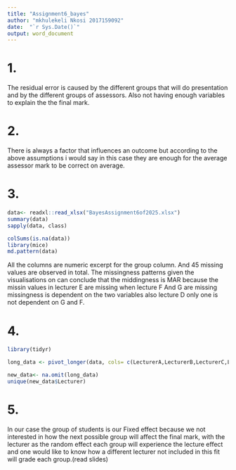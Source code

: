 ```yaml
---
title: "Assignment6_bayes"
author: "mkhulekeli Nkosi 2017159092"
date:  "`r Sys.Date()`"
output: word_document
---
```




# 1. 

The residual error is caused by the different  groups that will do presentation and by the different groups of assessors. Also not having enough variables to explain the the final mark.

# 2. 

There is always a factor that influences an outcome but according to the above assumptions i would say in this case they are enough for the average assessor mark to be correct on average.

# 3. 

```r
data<- readxl::read_xlsx("BayesAssignment6of2025.xlsx")
summary(data)
sapply(data, class)

colSums(is.na(data))
library(mice)
md.pattern(data)

```

All the columns are numeric excerpt for the group column. And 45 missing values are observed in total. The missingness patterns given the visualisations on can conclude that the middingness is MAR because the missin values in lecturer E are missing when lecture F And G are missing missingness is dependent on the two variables also lecture D only one is not dependent on G and F.

# 4. 

```r
library(tidyr)

long_data <- pivot_longer(data, cols= c(LecturerA,LecturerB,LecturerC,LecturerD,LecturerE,LecturerF,LecturerG) ,names_to = c("Lecturer"), values_to = "Score")

new_data<- na.omit(long_data)
unique(new_data$Lecturer)
```

# 5. 

In our case the group of students is our Fixed effect because we not interested in how the next possible group will affect the final mark, with the lecturer as the random effect each group will experience the lecture effect and one would like to know how a different lecturer not included in this fit  will grade each group.(read slides)

